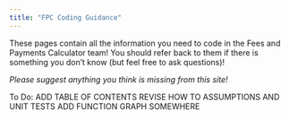 ```yaml
---
title: "FPC Coding Guidance"
---
```


These pages contain all the information you need to code in the Fees and Payments Calculator team! You should refer back to them if there is something you don't know (but feel free to ask questions)!

*Please suggest anything you think is missing from this site!*

To Do:
ADD TABLE OF CONTENTS
REVISE HOW TO ASSUMPTIONS AND UNIT TESTS
ADD FUNCTION GRAPH SOMEWHERE

